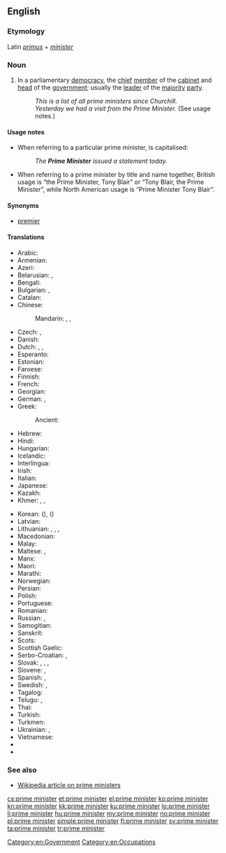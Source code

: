 ==English==

===Etymology===
Latin ''[[primus]]'' + ''[[minister]]''

===Noun===
{{en-noun|head=[[prime]] [[minister]]}}

# In a parliamentary [[democracy]], the [[chief]] [[member]] of the [[cabinet]] and [[head]] of the [[government]]; usually the [[leader]] of the [[majority]] [[party]].
#: ''This is a list of all prime ministers since Churchill.''
#: ''Yesterday we had a visit from the Prime Minister.'' (See usage notes.)

====Usage notes====
* When referring to a particular prime minister, {{term||prime minister|lang=en}} is capitalised:
*: ''The '''Prime Minister''' issued a statement today.''
* When referring to a prime minister by title and name together, British usage is “the Prime Minister, Tony Blair” or “Tony Blair, the Prime Minister”, while North American usage is “Prime Minister Tony Blair”.

====Synonyms====
* [[premier]]

====Translations====
{{trans-top|chief member of the cabinet and head of the government}}
* Arabic: {{t+|ar|رئيس الوزراء|m|tr=ra'īs al-wuzarā'}}
* Armenian: {{t|hy|վարչապետ}}
* Azeri: {{t|az|baş nazir}}
* Belarusian: {{t|be|прэм'ер-міністр|m|tr=premʺjér-minístr|sc=Cyrl}}, {{t|be|прэм'ер|m|tr=premʺjér|sc=Cyrl}}
* Bengali: {{t|bn|প্রধানমন্ত্রী|tr=prôdhanmôntri|sc=Beng}}
* Bulgarian: {{t|bg|министър-председател|m|tr=minístǎr-predsedátel|sc=Cyrl}}, {{t|bg|премиер|m|tr=premiér|sc=Cyrl}}
* Catalan: {{t|ca|primer ministre|m}}
* Chinese:
*: Mandarin: {{t|cmn|總理|sc=Hani}}, {{t+|cmn|总理|tr=zǒnglǐ|sc=Hani}}, {{t+|cmn|首相|tr=shǒuxiàng|sc=Hani}}
* Czech: {{t+|cs|premiér|m}}, {{t|cs|ministerský předseda|m}}
* Danish: {{t|da|premierminister|c}}
* Dutch: {{t|nl|eerste minister|m}}, {{t+|nl|premier|m}}, {{t+|nl|minister-president|m}}
* Esperanto: {{t|eo|ĉefministro}}
* Estonian: {{t+|et|peaminister}}
* Faroese: {{t|fo|forsætisráðharri|m}}
* Finnish: {{t+|fi|pääministeri}}
* French: {{t+|fr|premier ministre|m}}
* Georgian: {{t|ka|პრემიერ-მინისტრი|sc=Geor}}
* German: {{t+|de|Premierminister|m}}, {{t+|de|Premierministerin|f}}
* Greek: {{t+|el|πρωθυπουργός|m|tr=prothypourgós}}
*: Ancient: {{t|grc|τριστάτης|m|tr=tristátis|sc=polytonic}}
* Hebrew: {{t+|he|ראש ממשלה|m|alt=רֹאשׁ־מֶמְשָׁלָה|tr=rosh-memshalá}}
* Hindi: {{t|hi|प्रधान मंत्री|tr=pradhān mantrī}}
* Hungarian: {{t+|hu|miniszterelnök}}
* Icelandic: {{t|is|forsætisráðherra|m}}
* Interlingua: {{t|ia|prime ministro}}
* Irish: {{t|ga|príomh-aire|m}}
* Italian: {{t|it|primo ministro|m}}
* Japanese: {{t+|ja|首相|tr=しゅしょう, shushō}}
* Kazakh: {{t|kk|премьер-министр|tr=premʹyer-mïnïstr|sc=Cyrl}}
* Khmer: {{t|km|នាយករដ្ឋមន្ត្រី|sc=Khmr|tr=nieyʊək roat mʊəntrəy}}, {{t|km|រដ្ឋមន្ត្រីប្រមុខ|sc=Khmr|tr=roat mʊəntrəy prɑmuk}}, {{t|km|មន្ត្រីប្រមុខ|sc=Khmr|tr=mʊəntrəy prɑmuk}}
{{trans-mid}}
* Korean: {{t+|ko|총리|tr=chongli|sc=Hang}} ({{t|ko|總理|sc=Hani}}), {{t+|ko|수상|tr=susang|sc=Hang}} ({{t+|ko|首相|sc=Hani}})
* Latvian: {{t|lv|premjerministrs|m}}
* Lithuanian: {{t|lt|premjeras|m}}, {{t|lt|premjerė|f}}, {{t|lt|ministras pirmininkas|m}}, {{t|lt|ministrė pirmininkė|f}}
* Macedonian: {{t|mk|премиер|m|tr=premiér}}
* Malay: {{t|ms|Perdana Menteri}}
* Maltese: {{t|mt|Prim}}, {{t|mt|Prim Ministru}}
* Manx: {{t|gv|ard-vinishter|m}}
* Maori: {{t|mi|pirimia}}
* Marathi: {{t|mr|प्रधान मंत्री|tr=pradhāna mantrī|sc=Deva}}
* Norwegian: {{t+|no|statsminister|m}}
* Persian: {{t+|fa|نخست وزیر|tr=noxost vazir}}
* Polish: {{t+|pl|premier|m}}
* Portuguese: {{t|pt|primeiro ministro|m}}
* Romanian: {{t|ro|prim ministru}}
* Russian: {{t+|ru|премьер-министр|m|tr=premʹjér-minístr}}, {{t+|ru|премьер|m|tr=premʹjér}}
* Samogitian: {{t|sgs|mėnėstros pėrmėninks|m}}
* Sanskrit: {{t|sa|प्रधान मंत्री|tr=pradhāna mantrī}}
* Scots: {{t|sco|prime meinster}}
* Scottish Gaelic: {{t|gd|prìomhair|m}}
* Serbo-Croatian: {{t|sh|премијер|m}}, {{t|sh|premijer|m}}
* Slovak: {{t|sk|predseda vlády|m}}, {{t|sk|predsedkyňa vlády|f}}, {{t|sk|premiér|m}}, {{t|sk|premiérka|f}}
* Slovene: {{t|sl|premier|m}}, {{t|sl|premierka|f}}
* Spanish: {{t|es|primer ministro|m}}, {{t|es|presidente de Gobierno|m}}
* Swedish: {{t+|sv|premiärminister|c}}, {{t+|sv|statsminister|c}}
* Tagalog: {{t|tl|punong ministro}}
* Telugu: {{t|te|ప్రధాని|tr=pradhāni}}, {{t|te|ప్రధాన మంత్రి|tr=pradhāna maṅtri}}
* Thai: {{t|th|นายกรัฐมนตรี|tr=naa-yók rát-tà mon-dtree}}
* Turkish: {{t+|tr|başbakan}}
* Turkmen: {{t|tk|premýer ministr}}
* Ukrainian: {{t|uk|прем'єр-міністр|m|tr=premʺjér-minístr|sc=Cyrl}}, {{t+|uk|прем'єр|m|tr=premʺjér|sc=Cyrl}}
* Vietnamese: {{t+|vi|thủ tướng}}
* {{trreq|vo}}
* {{trreq|yi}}
{{trans-bottom}}

===See also===
* [[w:prime minister|Wikipedia article on prime ministers]]

[[Category:en:Government]]
[[Category:en:Occupations]]

[[cs:prime minister]]
[[et:prime minister]]
[[el:prime minister]]
[[ko:prime minister]]
[[kn:prime minister]]
[[kk:prime minister]]
[[ku:prime minister]]
[[lo:prime minister]]
[[li:prime minister]]
[[hu:prime minister]]
[[my:prime minister]]
[[no:prime minister]]
[[pl:prime minister]]
[[simple:prime minister]]
[[fi:prime minister]]
[[sv:prime minister]]
[[ta:prime minister]]
[[tr:prime minister]]